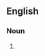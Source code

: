 ==English==

===Noun===
{{head|en|noun form|head=[[steam]] [[engine]]s}}

# {{plural of|steam engine|lang=en}}